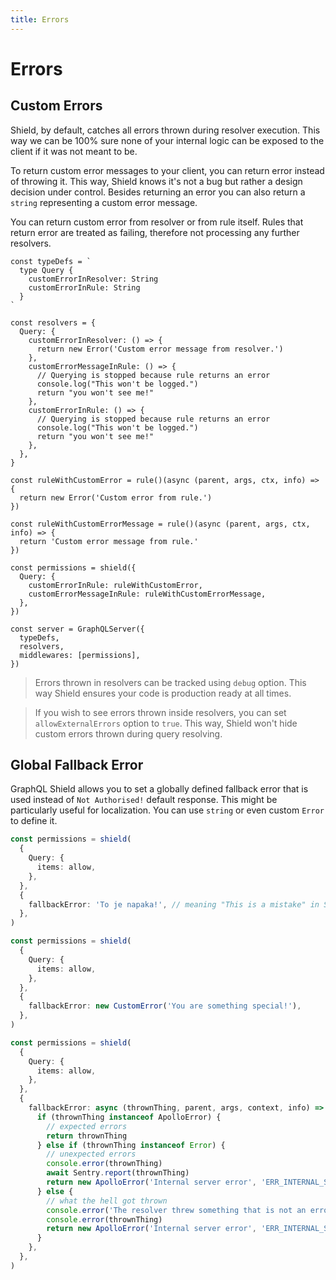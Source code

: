 ```yaml
---
title: Errors
---
```


# Errors

## Custom Errors

Shield, by default, catches all errors thrown during resolver execution. This way we can be 100% sure none of your internal logic can be exposed to the client if it was not meant to be.

To return custom error messages to your client, you can return error instead of throwing it. This way, Shield knows it's not a bug but rather a design decision under control. Besides returning an error you can also return a `string` representing a custom error message.

You can return custom error from resolver or from rule itself. Rules that return error are treated as failing, therefore not processing any further resolvers.

```tsx
const typeDefs = `
  type Query {
    customErrorInResolver: String
    customErrorInRule: String
  }
`

const resolvers = {
  Query: {
    customErrorInResolver: () => {
      return new Error('Custom error message from resolver.')
    },
    customErrorMessageInRule: () => {
      // Querying is stopped because rule returns an error
      console.log("This won't be logged.")
      return "you won't see me!"
    },
    customErrorInRule: () => {
      // Querying is stopped because rule returns an error
      console.log("This won't be logged.")
      return "you won't see me!"
    },
  },
}

const ruleWithCustomError = rule()(async (parent, args, ctx, info) => {
  return new Error('Custom error from rule.')
})

const ruleWithCustomErrorMessage = rule()(async (parent, args, ctx, info) => {
  return 'Custom error message from rule.'
})

const permissions = shield({
  Query: {
    customErrorInRule: ruleWithCustomError,
    customErrorMessageInRule: ruleWithCustomErrorMessage,
  },
})

const server = GraphQLServer({
  typeDefs,
  resolvers,
  middlewares: [permissions],
})
```

> Errors thrown in resolvers can be tracked using `debug` option. This way Shield ensures your code is production ready at all times.

> If you wish to see errors thrown inside resolvers, you can set `allowExternalErrors` option to `true`. This way, Shield won't hide custom errors thrown during query resolving.

## Global Fallback Error

GraphQL Shield allows you to set a globally defined fallback error that is used instead of `Not Authorised!` default response. This might be particularly useful for localization. You can use `string` or even custom `Error` to define it.

```ts
const permissions = shield(
  {
    Query: {
      items: allow,
    },
  },
  {
    fallbackError: 'To je napaka!', // meaning "This is a mistake" in Slovene.
  },
)

const permissions = shield(
  {
    Query: {
      items: allow,
    },
  },
  {
    fallbackError: new CustomError('You are something special!'),
  },
)

const permissions = shield(
  {
    Query: {
      items: allow,
    },
  },
  {
    fallbackError: async (thrownThing, parent, args, context, info) => {
      if (thrownThing instanceof ApolloError) {
        // expected errors
        return thrownThing
      } else if (thrownThing instanceof Error) {
        // unexpected errors
        console.error(thrownThing)
        await Sentry.report(thrownThing)
        return new ApolloError('Internal server error', 'ERR_INTERNAL_SERVER')
      } else {
        // what the hell got thrown
        console.error('The resolver threw something that is not an error.')
        console.error(thrownThing)
        return new ApolloError('Internal server error', 'ERR_INTERNAL_SERVER')
      }
    },
  },
)
```
